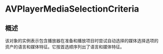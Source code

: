 # AVPlayerMediaSelectionCriteria

<ToBePolishedAfterTranslation />

<OriginalSource
  title="AVPlayerMediaSelectionCriteria"
  url="https://developer.apple.com/documentation/avfoundation/avplayermediaselectioncriteria"
  summary="指定玩家的首选语言和媒体特征的对象"
/>

## 概述

该对象的实例表示包含播放器在准备和播放项目时尝试自动选择的媒体选择选项的资产的语言和媒体特征。它按首选顺序列出了语言和媒体特征。
